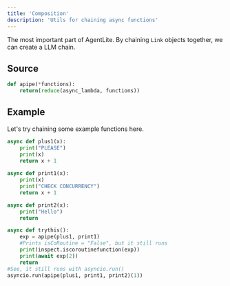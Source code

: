 ```yaml
---
title: 'Composition'
description: 'Utils for chaining async functions'
---
```


The most important part of AgentLite. By chaining ```Link``` objects together, we can create a LLM chain.

## Source

```python composition.py
def apipe(*functions):
    return(reduce(async_lambda, functions)) 
```

## Example

Let's try chaining some example functions here.
```python
async def plus1(x):
    print("PLEASE")
    print(x)
    return x + 1
    
async def print1(x):
    print(x)
    print("CHECK CONCURRENCY")
    return x + 1

async def print2(x):
    print("Hello")
    return

async def trythis():
    exp = apipe(plus1, print1)
    #Prints isCoRoutine = "False", but it still runs
    print(inspect.iscoroutinefunction(exp))
    print(await exp(2))
    return
#See, it still runs with asyncio.run()
asyncio.run(apipe(plus1, print1, print2)(1))
```